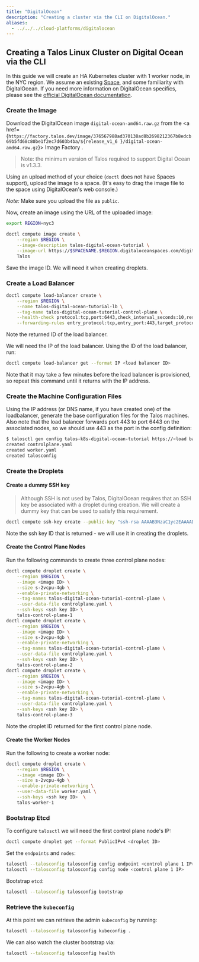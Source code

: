 ```yaml
---
title: "DigitalOcean"
description: "Creating a cluster via the CLI on DigitalOcean."
aliases:
  - ../../../cloud-platforms/digitalocean
---
```



## Creating a Talos Linux Cluster on Digital Ocean via the CLI

In this guide we will create an HA Kubernetes cluster with 1 worker node, in the NYC region.
We assume an existing [Space](https://www.digitalocean.com/docs/spaces/), and some familiarity with DigitalOcean.
If you need more information on DigitalOcean specifics, please see the [official DigitalOcean documentation](https://www.digitalocean.com/docs/).

### Create the Image

Download the DigitalOcean image `digital-ocean-amd64.raw.gz` from the <a href={`https://factory.talos.dev/image/376567988ad370138ad8b2698212367b8edcb69b5fd68c80be1f2ec7d603b4ba/${release_v1_6 }/digital-ocean-amd64.raw.gz`}>
  Image Factory
</a>.

>Note: the minimum version of Talos required to support Digital Ocean is v1.3.3.

Using an upload method of your choice (`doctl` does not have Spaces support), upload the image to a space.
(It's easy to drag the image file to the space using DigitalOcean's web console.)

*Note:* Make sure you upload the file as `public`.

Now, create an image using the URL of the uploaded image:

```bash
export REGION=nyc3

doctl compute image create \
    --region $REGION \
    --image-description talos-digital-ocean-tutorial \
    --image-url https://$SPACENAME.$REGION.digitaloceanspaces.com/digital-ocean-amd64.raw.gz \
    Talos
```

Save the image ID.
We will need it when creating droplets.

### Create a Load Balancer

```bash
doctl compute load-balancer create \
    --region $REGION \
    --name talos-digital-ocean-tutorial-lb \
    --tag-name talos-digital-ocean-tutorial-control-plane \
    --health-check protocol:tcp,port:6443,check_interval_seconds:10,response_timeout_seconds:5,healthy_threshold:5,unhealthy_threshold:3 \
    --forwarding-rules entry_protocol:tcp,entry_port:443,target_protocol:tcp,target_port:6443
```

Note the returned ID of the load balancer.

We will need the IP of the load balancer.
Using the ID of the load balancer, run:

```bash
doctl compute load-balancer get --format IP <load balancer ID>
```

Note that it may take a few minutes before the load balancer is provisioned, so repeat this command until it returns with the IP address.

### Create the Machine Configuration Files

Using the IP address (or DNS name, if you have created one) of the loadbalancer, generate the base configuration files for the Talos machines.
Also note that the load balancer forwards port 443 to port 6443 on the associated nodes, so we should use 443 as the port in the config definition:

```bash
$ talosctl gen config talos-k8s-digital-ocean-tutorial https://<load balancer IP or DNS>:443
created controlplane.yaml
created worker.yaml
created talosconfig
```

### Create the Droplets

#### Create a dummy SSH key

> Although SSH is not used by Talos, DigitalOcean requires that an SSH key be associated with a droplet during creation.
> We will create a dummy key that can be used to satisfy this requirement.

```bash
doctl compute ssh-key create --public-key "ssh-rsa AAAAB3NzaC1yc2EAAAADAQABAAABAQDbl0I1s/yOETIKjFr7mDLp8LmJn6OIZ68ILjVCkoN6lzKmvZEqEm1YYeWoI0xgb80hQ1fKkl0usW6MkSqwrijoUENhGFd6L16WFL53va4aeJjj2pxrjOr3uBFm/4ATvIfFTNVs+VUzFZ0eGzTgu1yXydX8lZMWnT4JpsMraHD3/qPP+pgyNuI51LjOCG0gVCzjl8NoGaQuKnl8KqbSCARIpETg1mMw+tuYgaKcbqYCMbxggaEKA0ixJ2MpFC/kwm3PcksTGqVBzp3+iE5AlRe1tnbr6GhgT839KLhOB03j7lFl1K9j1bMTOEj5Io8z7xo/XeF2ZQKHFWygAJiAhmKJ dummy@dummy.local" dummy

```

Note the ssh key ID that is returned - we will use it in creating the droplets.

#### Create the Control Plane Nodes

Run the following commands to create three control plane nodes:

```bash
doctl compute droplet create \
    --region $REGION \
    --image <image ID> \
    --size s-2vcpu-4gb \
    --enable-private-networking \
    --tag-names talos-digital-ocean-tutorial-control-plane \
    --user-data-file controlplane.yaml \
    --ssh-keys <ssh key ID> \
    talos-control-plane-1
doctl compute droplet create \
    --region $REGION \
    --image <image ID> \
    --size s-2vcpu-4gb \
    --enable-private-networking \
    --tag-names talos-digital-ocean-tutorial-control-plane \
    --user-data-file controlplane.yaml \
    --ssh-keys <ssh key ID> \
    talos-control-plane-2
doctl compute droplet create \
    --region $REGION \
    --image <image ID> \
    --size s-2vcpu-4gb \
    --enable-private-networking \
    --tag-names talos-digital-ocean-tutorial-control-plane \
    --user-data-file controlplane.yaml \
    --ssh-keys <ssh key ID> \
    talos-control-plane-3
```

Note the droplet ID returned for the first control plane node.

#### Create the Worker Nodes

Run the following to create a worker node:

```bash
doctl compute droplet create \
    --region $REGION \
    --image <image ID> \
    --size s-2vcpu-4gb \
    --enable-private-networking \
    --user-data-file worker.yaml \
    --ssh-keys <ssh key ID>  \
    talos-worker-1
```

### Bootstrap Etcd

To configure `talosctl` we will need the first control plane node's IP:

```bash
doctl compute droplet get --format PublicIPv4 <droplet ID>
```

Set the `endpoints` and `nodes`:

```bash
talosctl --talosconfig talosconfig config endpoint <control plane 1 IP>
talosctl --talosconfig talosconfig config node <control plane 1 IP>
```

Bootstrap `etcd`:

```bash
talosctl --talosconfig talosconfig bootstrap
```

### Retrieve the `kubeconfig`

At this point we can retrieve the admin `kubeconfig` by running:

```bash
talosctl --talosconfig talosconfig kubeconfig .
```

We can also watch the cluster bootstrap via:

```bash
talosctl --talosconfig talosconfig health
```
